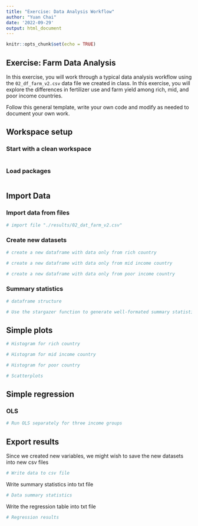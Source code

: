 ```yaml
---
title: "Exercise: Data Analysis Workflow"
author: "Yuan Chai"
date: '2022-09-29'
output: html_document
---
```


```r
knitr::opts_chunk$set(echo = TRUE)
```

## Exercise: Farm Data Analysis

In this exercise, you will work through a typical data analysis workflow using the `02_df_farm_v2.csv` data file we created in class. In this exercise, you will explore the differences in fertilizer use and farm yield among rich, mid, and poor income countries.

Follow this general template, write your own code and modify as needed to document your own work.

## Workspace setup

### Start with a clean workspace

```r

```

### Load packages

```r

```

## Import Data

### Import data from files

```r
# import file "./results/02_dat_farm_v2.csv"

```

### Create new datasets

```r
# create a new dataframe with data only from rich country

# create a new dataframe with data only from mid income country

# create a new dataframe with data only from poor income country

```

### Summary statistics

```r
# dataframe structure

```

```r
# Use the stargazer function to generate well-formated summary statistics

```

## Simple plots

```r
# Histogram for rich country

# Histogram for mid income country

# Histogram for poor country

```

```r
# Scatterplots


```

## Simple regression

### OLS

```r
# Run OLS separately for three income groups

```

## Export results

Since we created new variables, we might wish to save the new datasets into new csv files

```r
# Write data to csv file

```

Write summary statistics into txt file

```r
# Data summary statistics

```

Write the regression table into txt file

```r
# Regression results

```
